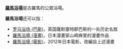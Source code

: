 '''[[羅馬浴場|羅馬浴場]]'''是古羅馬的公眾浴場。

'''羅馬浴場'''还可以指：
*[[罗马浴场_(巴斯)|罗马浴场 (巴斯)]]，英国薩默塞特郡巴斯的一处历史名胜
*[[羅馬浴場_(漫畫)|羅馬浴場 (漫畫)]]，日本漫畫家山崎麻里的漫畫作品
*[[羅馬浴場_(電影)|羅馬浴場 (電影)]]，2012年日本電影，改編自上述漫畫

{{disambig|Cat=四字消歧义}}